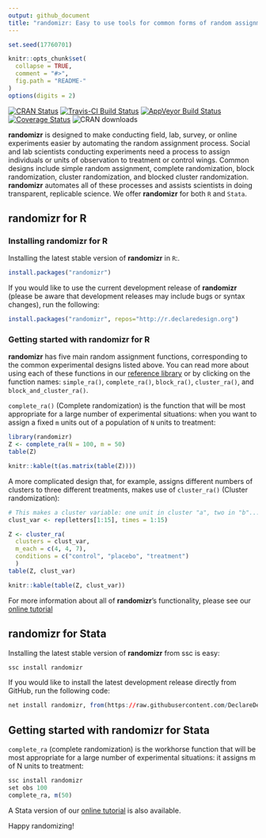 ```yaml
---
output: github_document
title: "randomizr: Easy to use tools for common forms of random assignment and sampling"
---
```


```r
set.seed(17760701)

knitr::opts_chunk$set(
  collapse = TRUE,
  comment = "#>",
  fig.path = "README-"
)
options(digits = 2)
```

[![CRAN Status](http://www.r-pkg.org/badges/version/randomizr)](https://cran.r-project.org/package=randomizr)
[![Travis-CI Build Status](https://travis-ci.org/DeclareDesign/randomizr.svg?branch=master)](https://travis-ci.org/DeclareDesign/randomizr)
[![AppVeyor Build Status](https://ci.appveyor.com/api/projects/status/github/DeclareDesign/randomizr?branch=master&svg=true)](https://ci.appveyor.com/project/DeclareDesign/randomizr)
[![Coverage Status](https://coveralls.io/repos/github/DeclareDesign/randomizr/badge.svg?branch=master)](https://coveralls.io/github/DeclareDesign/randomizr?branch=master)
![CRAN downloads](http://cranlogs.r-pkg.org/badges/grand-total/randomizr)

**randomizr** is designed to make conducting field, lab, survey, or online experiments easier by automating the random assignment process. Social and lab scientists conducting experiments need a process to assign individuals or units of observation to treatment or control wings. Common designs include simple random assignment, complete randomization, block randomization, cluster randomization, and blocked cluster randomization. **randomizr** automates all of these processes and assists scientists in doing transparent, replicable science. We offer **randomizr** for both `R` and `Stata`.

## randomizr for R

### Installing randomizr for R

Installing the latest stable version of **randomizr** in `R`:.

```r
install.packages("randomizr")
```

If you would like to use the current development release of **randomizr** (please be aware that development releases may include bugs or syntax changes), run the following:

```r
install.packages("randomizr", repos="http://r.declaredesign.org")
```

### Getting started with randomizr for R

**randomizr** has five main random assignment functions, corresponding to the common experimental designs listed above. You can read more about using each of these functions in our [reference library](https://declaredesign.org/r/randomizr/reference/) or by clicking on the function names: `simple_ra()`, `complete_ra()`, `block_ra()`, `cluster_ra()`, and `block_and_cluster_ra()`.

`complete_ra()` (Complete randomization) is the function that will be most appropriate for a large number of experimental situations: when you want to assign a fixed `m` units out of a population of `N` units to treatment:

```r
library(randomizr)
Z <- complete_ra(N = 100, m = 50)
table(Z)
```
```r
knitr::kable(t(as.matrix(table(Z))))
```

A more complicated design that, for example, assigns different numbers of clusters to three different treatments, makes use of `cluster_ra()` (Cluster randomization):

```r
# This makes a cluster variable: one unit in cluster "a", two in "b"...
clust_var <- rep(letters[1:15], times = 1:15)

Z <- cluster_ra(
  clusters = clust_var,
  m_each = c(4, 4, 7),
  conditions = c("control", "placebo", "treatment")
  )
table(Z, clust_var)
```
```r
knitr::kable(table(Z, clust_var))
```

For more information about all of **randomizr**'s functionality, please see our [online tutorial](https://declaredesign.org/R/randomizr/articles/randomizr_vignette.html)

## randomizr for Stata

Installing the latest stable version of **randomizr** from ssc is easy:

```r
ssc install randomizr
```

If you would like to install the latest development release directly from GitHub, run the following code:

```r
net install randomizr, from(https://raw.githubusercontent.com/DeclareDesign/strandomizr/master/) replace
```

## Getting started with randomizr for Stata

`complete_ra` (complete randomization) is the workhorse function that will be most appropriate for a large number of experimental situations: it assigns m of N units to treatment:

```r
ssc install randomizr
set obs 100
complete_ra, m(50)
```

A Stata version of our [online tutorial](https://declaredesign.org/R/randomizr/articles/srandomizr_vignette.html) is also available.


Happy randomizing!
